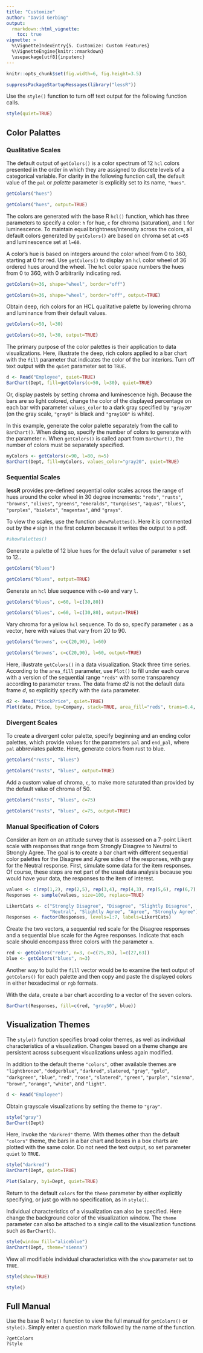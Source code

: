 ```yaml
---
title: "Customize"
author: "David Gerbing"
output: 
  rmarkdown::html_vignette:
    toc: true
vignette: >
  %\VignetteIndexEntry{5. Customize: Custom Features}
  %\VignetteEngine{knitr::rmarkdown}
  \usepackage[utf8]{inputenc}
---
```



```r
knitr::opts_chunk$set(fig.width=6, fig.height=3.5)
```

```r
suppressPackageStartupMessages(library("lessR"))
```
Use the `style()` function to turn off text output for the following function calls.

```r
style(quiet=TRUE)
```


## Color Palattes


### Qualitative Scales

The default output of `getColors()` is a color spectrum of 12 `hcl` colors presented in the order in which they are assigned to discrete levels of a categorical variable. For clarity in the following function call, the default value of the `pal` or _palette_ parameter is explicitly set to its name, `"hues"`.


```r
getColors("hues")
```

```r
getColors("hues", output=TRUE)
```


The colors are generated with the base R `hcl()` function, which has three parameters to specify a color: `h` for hue, `c` for chroma (saturation), and `l` for luminescence. To maintain equal brightness/intensity across the colors, all default colors generated by `getColors()` are based on chroma set at `c=65` and luminescence set at `l=60`.  

A color's hue is based on integers around the color wheel from 0 to 360, starting at 0 for red. Use `getColors()` to display an `hcl` color wheel of 36 ordered hues around the wheel. The `hcl` color space numbers the hues from 0 to 360, with 0 arbitrarily indicating red.

```r
getColors(n=36, shape="wheel", border="off")
```

```r
getColors(n=36, shape="wheel", border="off", output=TRUE)
```

Obtain deep, rich colors for an HCL qualitative palette by lowering chroma and luminance from their default values.

```r
getColors(c=50, l=30)
```

```r
getColors(c=50, l=30, output=TRUE)
```

The primary purpose of the color palettes is their application to data visualizations. Here, illustrate the deep, rich colors applied to a bar chart with the `fill` parameter that indicates the color of the bar interiors. Turn off text output with the `quiet` parameter set to `TRUE`.

```r
d <- Read("Employee", quiet=TRUE)
BarChart(Dept, fill=getColors(c=50, l=30), quiet=TRUE)
```

Or, display pastels by setting chroma and luminescence high. Because the bars are so light colored, change the color of the displayed percentage on each bar with parameter `values_color` to a dark gray specified by `"gray20"` (on the gray scale, `"gray0"` is black and `"gray100"` is white).

In this example, generate the color palette separately from the call to `BarChart()`. When doing so, specify the number of colors to generate with the parameter `n`. When `getColors()` is called apart from `BarChart()`, the number of colors must be separately specified.

```r
myColors <- getColors(c=90, l=80, n=5)
BarChart(Dept, fill=myColors, values_color="gray20", quiet=TRUE)
```


### Sequential Scales

__lessR__ provides pre-defined sequential color scales across the range of hues around the color wheel in 30 degree increments: `"reds"`, `"rusts"`, `"browns"`, `"olives"`, `"greens"`, `"emeralds"`, `"turqoises"`, `"aquas"`, `"blues"`, `"purples"`, `"biolets"`, `"magentas"`, and `"grays"`.


To view the scales, use the function `showPalettes()`. Here it is commented out by the `#` sign in the first column because it writes the output to a pdf.

```r
#showPalettes()
```  

Generate a palette of 12 blue hues for the default value of parameter `n` set to 12..

```r
getColors("blues")
```

```r
getColors("blues", output=TRUE)
```

Generate an `hcl` blue sequence with `c=60` and vary `l`.

```r
getColors("blues", c=60, l=c(30,80))
```

```r
getColors("blues", c=60, l=c(30,80), output=TRUE)
```


Vary chroma for a yellow `hcl` sequence. To do so, specify parameter `c` as a vector, here with values that vary from 20 to 90.

```r
getColors("browns", c=c(20,90), l=60)
```

```r
getColors("browns", c=c(20,90), l=60, output=TRUE)
```

Here, illustrate `getColors()` in a data visualization. Stack three time series. According to the `area_fill` parameter, use `Plot()` to fill under each curve with a version of the sequential range `"reds"` with some transparency according to parameter `trans`. The data frame _d2_ is not the default data frame _d_, so explicitly specify with the `data` parameter.

```r
d2 <- Read("StockPrice", quiet=TRUE)
Plot(date, Price, by=Company, stack=TRUE, area_fill="reds", trans=0.4, data=d2)
```


### Divergent Scales

To create a divergent color palette, specify beginning and an ending color palettes, which provide values for the  parameters `pal` and `end_pal`, where `pal` abbreviates palette. Here, generate colors from rust to blue.

```r
getColors("rusts", "blues")
```

```r
getColors("rusts", "blues", output=TRUE)
```

Add a custom value of chroma, `c`, to make more saturated than provided by the default value of chroma of 50.

```r
getColors("rusts", "blues", c=75)
```

```r
getColors("rusts", "blues", c=75, output=TRUE)
```


### Manual Specification of Colors

Consider an item on an attitude survey that is assessed on a 7-point Likert scale with responses that range from Strongly Disagree to Neutral to Strongly Agree. The goal is to create a bar chart with different sequential color palettes for the Disagree and Agree sides of the responses, with gray for the Neutral response. First, simulate some data for the item responses. Of course, these steps are not part of the usual data analysis because you would have your data, the responses to the item of interest.

```r
values <- c(rep(1,2), rep(2,5), rep(3,4), rep(4,3), rep(5,6), rep(6,7), rep(7,8))
Responses <- sample(values, size=100, replace=TRUE)

LikertCats <- c("Strongly Disagree", "Disagree", "Slightly Disagree",
                "Neutral", "Slightly Agree", "Agree", "Strongly Agree")
Responses <- factor(Responses, levels=1:7, labels=LikertCats)
```

Create the two vectors, a sequential red scale for the Disagree responses and a sequential blue scale for the Agree responses. Indicate that each scale should encompass three colors with the parameter `n`. 

```r
red <- getColors("reds", n=3, c=c(75,35), l=c(27,63))
blue <- getColors("blues", n=3)
```

Another way to build the `fill` vector would be to examine the text output of `getColors()` for each palette and then copy and paste the displayed colors in either hexadecimal or `rgb` formats.

With the data, create a bar chart according to a vector of the seven colors.

```r
BarChart(Responses, fill=c(red, "gray50", blue))
```



## Visualization Themes

The `style()` function specifies broad color themes, as well as individual characteristics of a visualization. Changes based on a theme change are persistent across subsequent visualizations unless again modified.

In addition to the default theme  `"colors"`, other available themes are `"lightbronze"`, `"dodgerblue"`, `"darkred"`, `slatered`, `"gray"`, `"gold"`, `"darkgreen"`, `"blue"`, `"red"`, `"rose"`, `"slatered"`, `"green"`, `"purple"`, `"sienna"`, `"brown"`, `"orange"`, `"white"`, and `"light"`.

```r
d <- Read("Employee")
```


Obtain grayscale visualizations by setting the theme to `"gray"`.

```r
style("gray")
BarChart(Dept)
```

Here, invoke the `"darkred"` theme. With themes other than the default `"colors"` theme, the bars in a bar chart and boxes in a box charts are plotted with the same color. Do not need the text output, so set parameter `quiet` to `TRUE`.

```r
style("darkred")
BarChart(Dept, quiet=TRUE)
```

```r
Plot(Salary, by1=Dept, quiet=TRUE)
```


Return to the default `colors` for the `theme` parameter by either explicitly specifying, or just go with no specification, as in `style()`.

Individual characteristics of a visualization can also be specified. Here change the background color of the visualization window. The `theme` parameter can also be attached to a single call to the visualization functions such as `BarChart()`. 

```r
style(window_fill="aliceblue")
BarChart(Dept, theme="sienna")
```

View all modifiable individual characteristics with the `show` parameter set to `TRUE`.

```r
style(show=TRUE)
```

```r
style()
```


## Full Manual

Use the base R `help()` function to view the full manual for `getColors()` or `style()`. Simply enter a question mark followed by the name of the function.

```
?getColors
?style
```


